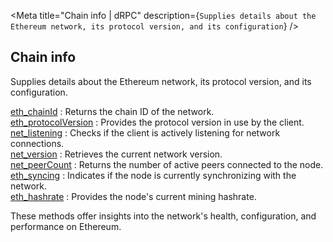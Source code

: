 
<Meta
  title="Chain info | dRPC"
  description={`Supplies details about the Ethereum network, its protocol version, and its configuration`}
/>
## Chain info

Supplies details about the Ethereum network, its protocol version, and its configuration.

[eth_chainId](/ethereum-api/chaininfo/eth_chainId) : Returns the chain ID of the network. \
[eth_protocolVersion](/ethereum-api/chaininfo/eth_protocolVersion) : Provides the protocol version in use by the client. \
[net_listening](/ethereum-api/chaininfo/net_listening) : Checks if the client is actively listening for network connections. \
[net_version](/ethereum-api/chaininfo/net_version) : Retrieves the current network version. \
[net_peerCount](/ethereum-api/chaininfo/net_peerCount) : Returns the number of active peers connected to the node. \
[eth_syncing](/ethereum-api/chaininfo/eth_syncing) : Indicates if the node is currently synchronizing with the network. \
[eth_hashrate](/ethereum-api/chaininfo/eth_hashrate) : Provides the node's current mining hashrate.

These methods offer insights into the network's health, configuration, and performance on Ethereum.

<Space h={16} />
<GetStarted />
